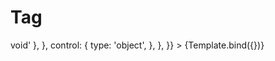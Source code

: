 
<Meta title="UI Elements/Tags/Tag" component={Tag} />

# Tag


<Canvas>
  <Story
    name="Tag"
    args={{
      label: 'tag',
      clickable: false,
      colorVariant: 'default',
      component: '',
      maxLength: null,
    }}
    argTypes={{
      label: {
        description: 'The content of the label.',
        type: { required: true },
        table: {
          type: { summary: 'string' },
        },
      },
      clickable: {
        description:
          'If `true`, the chip will appear clickable, and will raise when pressed, even if the onClick prop is not defined. If false, the chip will not be clickable, even if onClick prop is defined. This can be used, for example, along with the component prop to indicate an anchor Chip is clickable.',
        table: {
          type: { summary: 'boolean' },
          defaultValue: { summary: 'false' },
        },
      },
      colorVariant: {
        description: 'The variant to use.',
        table: {
          type: { summary: 'string' },
        },
        control: {
          type: 'radio',
          options: ['default', 'blue', 'lightBlue'],
        },
      },
      component: {
        description:
          'The component used for the root node. Either a string to use a HTML element or a component.',
        table: {
          type: { summary: 'elementType' },
        },
        control: { type: null },
      },
      maxLength: {
        description: 'Must be greater than 4.',
        table: {
          type: { summary: 'number' },
        },
        control: {
          type: 'number',
          min: 4,
        },
      },
      onDelete: {
        description:
          'Override the default delete icon element. Shown only if onDelete is set.',
        table: {
          type: { summary: '() => void' },
        },
        control: {
          type: 'object',
        },
      },
    }}
  >
    {Template.bind({})}
  </Story>
</Canvas>

<ArgsTable story="Tag" sort="requiredFirst" />
